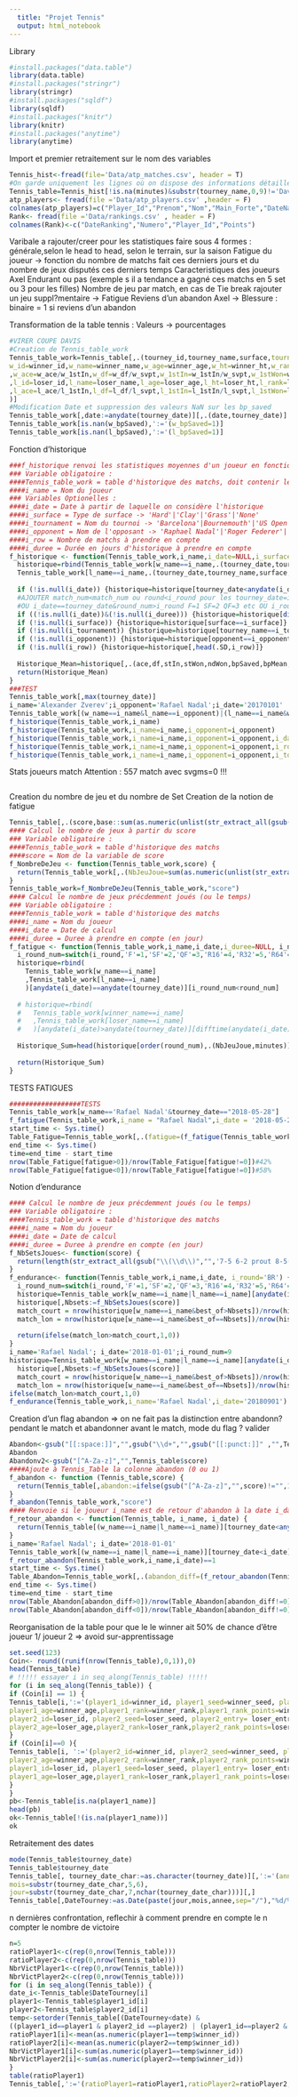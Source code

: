```yaml
---
  title: "Projet Tennis"
  output: html_notebook
---
```


Library 
```r
#install.packages("data.table")
library(data.table)
#install.packages("stringr")
library(stringr)
#install.packages("sqldf")
library(sqldf)
#install.packages("knitr")
library(knitr)
#install.packages("anytime")
library(anytime)
```

Import et premier retraitement sur le nom des variables
```r
Tennis_hist<-fread(file='Data/atp_matches.csv', header = T)
#On garde uniquement les lignes où on dispose des informations détaillées de match
Tennis_table=Tennis_hist[!is.na(minutes)&substr(tourney_name,0,9)!='Davis Cup']
atp_players<- fread(file ='Data/atp_players.csv' ,header = F)
colnames(atp_players)=c("Player_Id","Prenom","Nom","Main_Forte","DateNaissance","Nationalite")
Rank<- fread(file ='Data/rankings.csv' , header = F)
colnames(Rank)<-c("DateRanking","Numero","Player_Id","Points")
```


Varibale a rajouter/creer pour les statistiques faire sous 4 formes : générale,selon le head to head, selon le terrain, sur la saison
Fatigue du joueur -> fonction du nombre de matchs fait ces derniers jours et du nombre de jeux disputés ces derniers temps
Caracteristiques des joueurs Axel
Endurant ou pas (exemple s il a tendance a gagné ces matchs en 5 set ou 3 pour les filles)
Nombre de jeu par match, en cas de Tie break rajouter un jeu suppl?mentaire -> Fatigue
Reviens d'un abandon Axel -> Blessure : binaire = 1 si reviens d'un abandon

Transformation de la table tennis : Valeurs -> pourcentages
```r
#VIRER COUPE DAVIS
#Creation de Tennis_table_work
Tennis_table_work=Tennis_table[,.(tourney_id,tourney_name,surface,tourney_date=anydate(tourney_date),tourney_level,match_num,round,round_num=data.table(V1=c('F','SF','QF','R16','R32','R64','R128','RR','BR'),V2=1:9)$V2[match(round,data.table(V1=c('F','SF','QF','R16','R32','R64','R128','RR','BR'),V2=1:9)$V1)],minutes,score,best_of,
w_id=winner_id,w_name=winner_name,w_age=winner_age,w_ht=winner_ht,w_rank=winner_rank,w_rank_points=winner_rank_points,w_hand=ifelse(winner_hand=='R',1,0) ,w_seed=winner_seed
,w_ace=w_ace/w_1stIn,w_df=w_df/w_svpt,w_1stIn=w_1stIn/w_svpt,w_1stWon=w_1stWon/w_1stIn,w_2ndWon=w_2ndWon/(w_svpt-w_1stIn),w_bpSaved=w_bpSaved/w_bpFaced,w_bpMean=l_bpFaced/l_SvGms,w_bpConverted=(l_bpFaced-l_bpSaved)/(l_bpFaced),w_svptWon=(w_1stWon+w_2ndWon)/w_svpt,w_returnPtWon=(l_svpt-l_1stWon-l_2ndWon)/l_svpt,w_1stReturnWon=(l_1stIn-l_1stWon)/l_1stIn,w_2ndReturnWon=((l_svpt-l_1stIn)-l_2ndWon)/(l_svpt-l_1stIn)
,l_id=loser_id,l_name=loser_name,l_age=loser_age,l_ht=loser_ht,l_rank=loser_rank,l_rank_points=loser_rank_points,l_hand=loser_hand,l_seed=loser_seed
,l_ace=l_ace/l_1stIn,l_df=l_df/l_svpt,l_1stIn=l_1stIn/l_svpt,l_1stWon=l_1stWon/l_1stIn,l_2ndWon=l_2ndWon/(l_svpt-l_1stIn),l_bpSaved=l_bpSaved/l_bpFaced,l_bpMean=w_bpFaced/w_SvGms,l_bpConverted=(w_bpFaced-w_bpSaved)/(w_bpFaced),l_svptWon=(l_1stWon+l_2ndWon)/l_svpt,l_returnPtWon=(w_svpt-w_1stWon-w_2ndWon)/w_svpt,l_1stReturnWon=(w_1stIn-w_1stWon)/w_1stIn,l_2ndReturnWon=((w_svpt-w_1stIn)-w_2ndWon)/(w_svpt-w_1stIn)
)]
#Modification Date et suppression des valeurs NaN sur les bp_saved
Tennis_table_work[,date:=anydate(tourney_date)][,.(date,tourney_date)]
Tennis_table_work[is.nan(w_bpSaved),':='(w_bpSaved=1)]
Tennis_table_work[is.nan(l_bpSaved),':='(l_bpSaved=1)]
```


Fonction d'historique
```r
###f_historique renvoi les statistiques moyennes d'un joueur en fonctions de différentes variables
### Variable obligatoire :
####Tennis_table_work = table d'historique des matchs, doit contenir les colonnes :  "tourney_id"     "tourney_name"   "surface"        "tourney_date"   "tourney_level"  "match_num"      "w_id"           "w_name"         "w_age"         "w_ht"           "w_rank"         "w_rank_points"  "w_hand"         "w_seed"         "w_ace"          "w_df"           "w_1stIn"        "w_1stWon"      "w_2ndWon"       "w_bpSaved"      "w_bpMean"       "w_bpConverted"  "w_svptWon"      "w_returnPtWon"  "w_1stReturnWon" "w_2ndReturnWon" "l_id"          "l_name"         "l_age"          "l_ht"           "l_rank"         "l_rank_points"  "l_hand"         "l_seed"         "l_ace"          "l_df"          "l_1stIn"        "l_1stWon"       "l_2ndWon"       "l_bpSaved"      "l_bpMean"       "l_bpConverted"  "l_svptWon"      "l_returnPtWon"  "l_1stReturnWon"  "l_2ndReturnWon"
####i_name = Nom du joueur
### Variables Optionelles : 
####i_date = Date à partir de laquelle on considère l'historique
####i_surface = Type de surface -> 'Hard'|'Clay'|'Grass'|'None'
####i_tournament = Nom du tournoi -> 'Barcelona'|Bournemouth'|'US Open'
####i_opponent = Nom de l'opposant -> 'Raphael Nadal'|'Roger Federer'|'Alexander Zverev'
####i_row = Nombre de matchs à prendre en compte
####i_duree = Durée en jours d'historique à prendre en compte
f_historique <- function(Tennis_table_work,i_name,i_date=NULL,i_surface=NULL,i_tournament=NULL,i_opponent=NULL,i_row=NULL,i_duree=NULL, i_round=NULL, i_matchnum=NULL) {
  historique=rbind(Tennis_table_work[w_name==i_name,.(tourney_date,tourney_name,surface,opponent=l_name,ace=w_ace,df=w_df,stIn=w_1stIn,stWon=w_1stWon,ndWon=w_2ndWon,bpSaved=w_bpSaved,bpMean=w_bpMean,bpConverted=w_bpConverted,svptWon=w_svptWon,returnPtWon=w_returnPtWon,stReturnWon=w_1stReturnWon,ndReturnWon=w_2ndReturnWon)][order(-tourney_date)],
  Tennis_table_work[l_name==i_name,.(tourney_date,tourney_name,surface,opponent=w_name,ace=l_ace,df=l_df,stIn=l_1stIn,stWon=l_1stWon,ndWon=l_2ndWon,bpSaved=l_bpSaved,bpMean=l_bpMean,bpConverted=l_bpConverted,svptWon=l_svptWon,returnPtWon=l_returnPtWon,stReturnWon=l_1stReturnWon,ndReturnWon=l_2ndReturnWon)])[order(-tourney_date)]
  
  if (!is.null(i_date)) {historique=historique[tourney_date<anydate(i_date)|(anydate(i_date)==tourney_date&round_num>i_round)]}
  #AJOUTER match_num<match_num ou round<i_round pour les tourney_date=i_date
  #OU i_date==tourney_date&round_num>i_round F=1 SF=2 QF=3 etc OU i_round=='RR' i_matchnum<match_num
  if ((!is.null(i_date))&(!is.null(i_duree))) {historique=historique[difftime(anydate(i_date),tourney_date)<=i_duree]}
  if (!is.null(i_surface)) {historique=historique[surface==i_surface]}
  if (!is.null(i_tournament)) {historique=historique[tourney_name==i_tournament]}
  if (!is.null(i_opponent)) {historique=historique[opponent==i_opponent]}
  if (!is.null(i_row)) {historique=historique[,head(.SD,i_row)]}
  
  Historique_Mean=historique[,.(ace,df,stIn,stWon,ndWon,bpSaved,bpMean,bpConverted,svptWon,returnPtWon,stReturnWon,ndReturnWon)][,lapply(.SD, function(x) mean(na.omit(x[is.finite(x)])))]
  return(Historique_Mean)
}
###TEST
Tennis_table_work[,max(tourney_date)]
i_name='Alexander Zverev';i_opponent='Rafael Nadal';i_date='20170101'
Tennis_table_work[(w_name==i_name&l_name==i_opponent)|(l_name==i_name&w_name==i_opponent)]
f_historique(Tennis_table_work,i_name)
f_historique(Tennis_table_work,i_name=i_name,i_opponent=i_opponent)
f_historique(Tennis_table_work,i_name=i_name,i_opponent=i_opponent,i_date=i_date)
f_historique(Tennis_table_work,i_name=i_name,i_opponent=i_opponent,i_row=1)
f_historique(Tennis_table_work,i_name=i_name,i_opponent=i_opponent,i_tournament = 'Australian Open')
```

Stats joueurs match
Attention : 557 match avec svgms=0 !!!
```r
```




Creation du nombre de jeu et du nombre de Set
Creation de la notion de fatigue
```r
Tennis_table[,.(score,base::sum(as.numeric(unlist(str_extract_all(gsub("\\(\\d\\)","",score), "[0-9]+"))))),by=c(colnames(Tennis_table))]
#### Calcul le nombre de jeux à partir du score
### Variable obligatoire :
####Tennis_table_work = table d'historique des matchs
####score = Nom de la variable de score
f_NombreDeJeu <- function(Tennis_table_work,score) {
  return(Tennis_table_work[,.(NbJeuJoue=sum(as.numeric(unlist(str_extract_all(gsub("\\(\\d\\)","",score), "[0-9]+"))))),by=c(colnames(Tennis_table_work))])
}
Tennis_table_work=f_NombreDeJeu(Tennis_table_work,"score")
#### Calcul le nombre de jeux précdemment joués (ou le temps)
### Variable obligatoire :
####Tennis_table_work = table d'historique des matchs
####i_name = Nom du joueur
####i_date = Date de calcul
####i_duree = Duree à prendre en compte (en jour)
f_fatigue <- function(Tennis_table_work,i_name,i_date,i_duree=NULL, i_nbmatchs, i_round) {
  i_round_num=switch(i_round,'F'=1,'SF'=2,'QF'=3,'R16'=4,'R32'=5,'R64'=6,'R128'=7,'RR'=8,'BR'=9)
  historique=rbind(
    Tennis_table_work[w_name==i_name]
    ,Tennis_table_work[l_name==i_name]
    )[anydate(i_date)==anydate(tourney_date)][i_round_num<round_num]
  
  # historique=rbind(
  #   Tennis_table_work[winner_name==i_name]
  #   ,Tennis_table_work[loser_name==i_name]
  #   )[anydate(i_date)>anydate(tourney_date)][difftime(anydate(i_date),anydate(tourney_date))<=i_duree]
  
  Historique_Sum=head(historique[order(round_num),.(NbJeuJoue,minutes)],i_nbmatchs)[,lapply(.SD, function(x) sum(na.omit(x[is.finite(x)])))]
  
  return(Historique_Sum)
}
```
TESTS FATIGUES
```r
##################TESTS
Tennis_table_work[w_name=='Rafael Nadal'&tourney_date=="2018-05-28"]
f_fatigue(Tennis_table_work,i_name = "Rafael Nadal",i_date = '2018-05-28',i_round = 'QF',i_nbmatchs = 1)
start_time <- Sys.time()
Table_Fatigue=Tennis_table_work[,.(fatigue=(f_fatigue(Tennis_table_work,i_name=w_name,i_date=tourney_date,i_duree=NULL, i_nbmatchs=2, i_round=round)[,NbJeuJoue]-f_fatigue(Tennis_table_work,i_name=l_name,i_date=tourney_date,i_duree=NULL, i_nbmatchs=2, i_round=round)[,NbJeuJoue])),by=c(colnames(Tennis_table_work))]
end_time <- Sys.time()
time=end_time - start_time
nrow(Table_Fatigue[fatigue>0])/nrow(Table_Fatigue[fatigue!=0])#42%
nrow(Table_Fatigue[fatigue<0])/nrow(Table_Fatigue[fatigue!=0])#58%
```

Notion d'endurance
```R
#### Calcul le nombre de jeux précdemment joués (ou le temps)
### Variable obligatoire :
####Tennis_table_work = table d'historique des matchs
####i_name = Nom du joueur
####i_date = Date de calcul
####i_duree = Duree à prendre en compte (en jour)
f_NbSetsJoues<- function(score) {
  return(length(str_extract_all(gsub("\\(\\d\\)","",'7-5 6-2 prout 8-5(8)'), "[0-9]+")[[1]])/2)
}
f_endurance<- function(Tennis_table_work,i_name,i_date, i_round='BR') {
  i_round_num=switch(i_round,'F'=1,'SF'=2,'QF'=3,'R16'=4,'R32'=5,'R64'=6,'R128'=7,'RR'=8,'BR'=9)
  historique=Tennis_table_work[w_name==i_name|l_name==i_name][anydate(i_date)>tourney_date|(anydate(i_date)==tourney_date&i_round_num<round_num)]
  historique[,Nbsets:=f_NbSetsJoues(score)]
  match_court = nrow(historique[w_name==i_name&best_of>Nbsets])/nrow(historique[best_of>Nbsets])
  match_lon = nrow(historique[w_name==i_name&best_of==Nbsets])/nrow(historique[best_of==Nbsets])
  
  return(ifelse(match_lon>match_court,1,0))
}
i_name='Rafael Nadal'; i_date='2018-01-01';i_round_num=9
historique=Tennis_table_work[w_name==i_name|l_name==i_name][anydate(i_date)>tourney_date|(anydate(i_date)==tourney_date&i_round_num<round_num)]
  historique[,Nbsets:=f_NbSetsJoues(score)]
  match_court = nrow(historique[w_name==i_name&best_of>Nbsets])/nrow(historique[best_of>Nbsets])
  match_lon = nrow(historique[w_name==i_name&best_of==Nbsets])/nrow(historique[best_of==Nbsets])
ifelse(match_lon>match_court,1,0)
f_endurance(Tennis_table_work,i_name='Rafael Nadal',i_date='20180901')
```

Creation d'un flag abandon => on ne fait pas la distinction entre abandonn? pendant le match 
et abandonner avant le match, mode du flag ? valider
```r
Abandon<-gsub("[[:space:]]","",gsub("\\d+","",gsub("[[:punct:]]" ,"",Tennis_table$score)))
Abandon
Abandonv2<-gsub("[^A-Za-z]","",Tennis_table$score)
####Ajoute à Tennis_Table la colonne abandon (0 ou 1)
f_abandon <- function (Tennis_table,score) {
  return(Tennis_table[,abandon:=ifelse(gsub("[^A-Za-z]","",score)!="",1,0)])
}
f_abandon(Tennis_table_work,"score")
#### Renvoie si le joueur i_name est de retour d'abandon à la date i_date
f_retour_abandon <- function(Tennis_table, i_name, i_date) {
  return(Tennis_table[(w_name==i_name|l_name==i_name)][tourney_date<anydate(i_date)][head(order(-xtfrm(tourney_date),round_num,-match_num),1),c(ifelse(gsub("[^A-Za-z]","",score)!=""&l_name==i_name,1,0))])
}
i_name='Rafael Nadal'; i_date='2018-01-01'
Tennis_table_work[(w_name==i_name|l_name==i_name)][tourney_date<i_date][head(order(-xtfrm(tourney_date),-match_num),1),ifelse(gsub("[^A-Za-z]","",score)!=""&l_name==i_name,1,0)]
f_retour_abandon(Tennis_table_work,i_name,i_date)==1
start_time <- Sys.time()
Table_Abandon=Tennis_table_work[,.(abandon_diff=(f_retour_abandon(Tennis_table_work,i_name=w_name,i_date=tourney_date)-f_retour_abandon(Tennis_table_work,i_name=l_name,i_date=tourney_date))),by=c(colnames(Tennis_table_work))]
end_time <- Sys.time()
time=end_time - start_time
nrow(Table_Abandon[abandon_diff>0])/nrow(Table_Abandon[abandon_diff!=0])#42%
nrow(Table_Abandon[abandon_diff<0])/nrow(Table_Abandon[abandon_diff!=0])#58%
```

Reorganisation de la table pour que le le winner ait 50% de chance d'être joueur 1/ joueur 2 => avoid sur-apprentissage
```r
set.seed(123)
Coin<- round((runif(nrow(Tennis_table),0,1)),0)
head(Tennis_table)
# !!!!! essayer i in seq_along(Tennis_table) !!!!!
for (i in seq_along(Tennis_table)) {
if (Coin[i] == 1) {
Tennis_table[i,':='(player1_id=winner_id, player1_seed=winner_seed, player1_entry= winner_entry,player1_name=winner_name,player1_hand=winner_hand,player1_ht=winner_ht,player1_ioc=winner_ioc,
player1_age=winner_age,player1_rank=winner_rank,player1_rank_points=winner_rank_points,
player2_id=loser_id, player2_seed=loser_seed, player2_entry= loser_entry,player2_name=loser_name,player2_hand=loser_hand,player2_ht=loser_ht,player2_ioc=loser_ioc,
player2_age=loser_age,player2_rank=loser_rank,player2_rank_points=loser_rank_points),]
}
if (Coin[i]==0 ){
Tennis_table[i, ':='(player2_id=winner_id, player2_seed=winner_seed, player2_entry= winner_entry, player2_name=winner_name,player2_hand=winner_hand,player2_ht=winner_ht,player2_ioc=winner_ioc,
player2_age=winner_age,player2_rank=winner_rank,player2_rank_points=winner_rank_points,
player1_id=loser_id, player1_seed=loser_seed, player1_entry= loser_entry, player1_name=loser_name,player1_hand=loser_hand,player1_ht=loser_ht,player1_ioc=loser_ioc,
player1_age=loser_age,player1_rank=loser_rank,player1_rank_points=loser_rank_points),]
}
}
pb<-Tennis_table[is.na(player1_name)]
head(pb)
ok<-Tennis_table[!(is.na(player1_name))]
ok
```

Retraitement des dates
```r
mode(Tennis_table$tourney_date)
Tennis_table$tourney_date
Tennis_table[, tourney_date_char:=as.character(tourney_date)][,':='(annee=substr(tourney_date_char,1,4),
mois=substr(tourney_date_char,5,6),
jour=substr(tourney_date_char,7,nchar(tourney_date_char)))][,]
Tennis_table[,DateTourney:=as.Date(paste(jour,mois,annee,sep="/"),"%d/%m/%Y")]
```

n dernières confrontation, reflechir à comment prendre en compte le n compter le nombre de victoire 

```r
n=5
ratioPlayer1<-c(rep(0,nrow(Tennis_table)))
ratioPlayer2<-c(rep(0,nrow(Tennis_table)))
NbrVictPlayer1<-c(rep(0,nrow(Tennis_table)))
NbrVictPlayer2<-c(rep(0,nrow(Tennis_table)))
for (i in seq_along(Tennis_table)) {
date_i<-Tennis_table$DateTourney[i]
player1<-Tennis_table$player1_id[i]
player2<-Tennis_table$player2_id[i]
temp<-setorder(Tennis_table[(DateTourney<date) & 
((player1_id==player1 & player2_id ==player2) | (player1_id==player2 & player2_id ==player1))],-DateTourney)[1:n]
ratioPlayer1[i]<-mean(as.numeric(player1==temp$winner_id))
ratioPlayer2[i]<-mean(as.numeric(player2==temp$winner_id))
NbrVictPlayer1[i]<-sum(as.numeric(player1==temp$winner_id))
NbrVictPlayer2[i]<-sum(as.numeric(player2==temp$winner_id)) 
}
table(ratioPlayer1)
Tennis_table[,':='(ratioPlayer1=ratioPlayer1,ratioPlayer2=ratioPlayer2,NbrVictPlayer1=NbrVictPlayer1,NbrVictPlayer2=NbrVictPlayer2)]
```